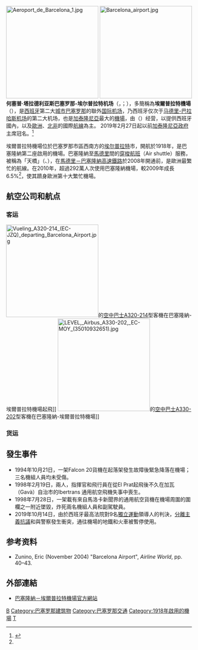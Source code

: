 {{NoteTA
|G1=地名
|1=zh-cn:希思罗; zh-hk:希斯路; zh-tw:希斯洛;
}}
{{Infobox Airport
| airport_name = 何塞普·塔拉德利亚斯巴塞隆納-埃爾普拉特機場<ref name=BOE-JT/>
| image       = Aena Barcelona logo.svg
| image-width = 300
| nativename  = <small>{{lang|ca|Aeroport Josep Tarradellas Barcelona-El Prat}}<br/>{{lang|es|Aeropuerto Josep Tarradellas Barcelona-El Prat}}</small>
| image2      = Barcelona El Prat International Airport - panoramio.jpg
| image2-width= 275
| IATA        = BCN
| ICAO        = LEBL
| type = 民用
| owner        = {{link-es|ENAIRE|ENAIRE}}
| operator     = {{link-es|Aena|Aena}}
| location    = [[略夫雷加特河畔埃尔普拉特|埃尔普拉特]]
| hub          ={{plainlist|
* [[伏林航空|伏林航空]]
* [[水平航空|水平航空]]
 }}
|focus_city    = {{plainlist|
* [[欧罗巴航空|欧罗巴航空]]
* [[诺斯特姆航空|诺斯特姆航空]]
* [[易捷航空|易捷航空]]
* [[西班牙国家航空|西班牙国家航空]]
* [[挪威国际航空|挪威国际航空]]
* [[瑞安航空|瑞安航空]]
 }}
| city-served  = {{ESP}}[[巴塞罗那|巴塞罗那]]
| metric-rwy  = Yes
| elevation-f = 14
| coordinates = {{coord|41|17|49|N|002|04|42|E|type:airport_region:ES-B|display=inline,title}}
| website     = [http://www.aena.es/en/barcelona-airport/index.html www.aena.es]
| pushpin_map = Spain
| pushpin_map_caption = 机场在西班牙的位置
| pushpin_label = BCN
| runway1_heading  = 07L/25R
| runway1_feet     = 10,997
| runway1_meter    = 3,352
| runway1_surface  = [[沥青|沥青]]
| runway2_heading  = 07R/25L
| runway2_feet     = 8,727
| runway2_meter    = 2,660
| runway2_surface  = [[沥青|沥青]]
| runway3_heading  = 02/20
| runway3_feet     = 8,293
| runway3_meter    = 2,528
| runway3_surface  = [[沥青|沥青]]
|stat1-header = 旅客吞吐量（人）
|stat1-data = 44,154,693({{increase}}11.2%)
|stat2-header = 起降架次（次）
|stat2-data = 307,864({{increase}}6.6%)
|stat3-header = 货邮吞吐量（吨）
|stat3-data = 132,754.964({{increase}}13.3%)
| stat-year    = 2016
| footnotes    = 資料來源：Passenger Traffic, AENA<ref name=aenapax>{{Cite web |url=http://www.aena.es/csee/Satellite?pagename=Estadisticas%2FHome |title=AENA passenger statistics and aircraft movements |accessdate=2020-09-29 |archive-date=2016-05-10 |archive-url=https://web.archive.org/web/20160510025549/http://www.aena.es/csee/Satellite?pagename=Estadisticas%2FHome |dead-url=no }}</ref>
}}
[[File:Aeroport_de_Barcelona_1.jpg|250px]]
[[File:Barcelona_airport.jpg|250px]]
'''何塞普·塔拉德利亚斯巴塞罗那-埃尔普拉特机场'''（{{lang-ca|'''Aeroport Josep Tarradellas Barcelona-El Prat'''}}，{{lang-es|'''Aeropuerto Josep Tarradellas Barcelona-El Prat'''}}；{{airport codes|BCN|LEBL}}），多簡稱為'''埃爾普拉特機場'''（{{lang-ca|'''Aeroport del Prat'''}}），是[[西班牙|西班牙]]第二大[[城市|城市]][[巴塞罗那|巴塞罗那]]的聯外[[国际机场|国际机场]]，乃西班牙仅次于[[马德里-巴拉哈斯机场|马德里-巴拉哈斯机场]]的第二大机场，也是[[加泰隆尼亞|加泰隆尼亞]]最大的[[機場|機場]]，由{{link-es|西班牙機場及飛航服務|Aeropuertos Españoles y Navegación Aérea}}（{{lang|es|AENA}}）经营，以提供西班牙國內，以及[[歐洲|歐洲]]、[[北非|北非]]的國際[[航線|航線]]為主。 2019年2月27日起以前[[加泰隆尼亞政府|加泰隆尼亞政府]]主席{{tsl|en|Josep Tarradellas|何塞普·塔拉德利亚斯}}冠名。<ref name=BOE-JT>{{Cite web|url=https://www.boe.es/diario_boe/txt.php?id=BOE-A-2019-2943|title=BOE.es - Documento BOE-A-2019-2943|website=www.boe.es|access-date=2019年4月30日|language=es|quote=Modificar la denominación oficial del aeropuerto de Barcelona-El Prat, que en adelante pasa a denominarse «Aeropuerto Josep Tarradellas Barcelona-El Prat».|archive-date=2019年3月2日|archive-url=https://web.archive.org/web/20190302154718/https://www.boe.es/diario_boe/txt.php?id=BOE-A-2019-2943|dead-url=no}}</ref>

埃爾普拉特機場位於巴塞罗那市區西南方的[[略夫雷加特河畔埃尔普拉特|埃尔普拉特]]市，開航於1918年，是巴塞隆納第二座啟用的機場。巴塞隆納至[[馬德里|馬德里]]間的[[穿梭航班|穿梭航班]]（Air shuttle）服務，被稱為「天橋」（{{lang-es|Puente Aéreo}}、{{lang-ca|Pont Aeri}}），在[[馬德里－巴塞隆納高速鐵路|馬德里－巴塞隆納高速鐵路]]於2008年開通前，是歐洲最繁忙的航線。在2010年，超過292萬人次使用巴塞隆納機場，較2009年成長6.5%<ref name=aenapax/>，使其躋身歐洲第十大繁忙機場。

== 航空公司和航点 ==
===客运===
[[File:Vueling_A320-214_(EC-JZQ)_departing_Barcelona_Airport.jpg|250px]]的[[空中巴士A320|空中巴士A320-214]]型客機在巴塞隆納-埃爾普拉特機場起飛]]
[[File:LEVEL,_Airbus_A330-202,_EC-MOY_(35010932651).jpg|250px]]的[[空中巴士A330|空中巴士A330-202]]型客機在巴塞隆納-埃爾普拉特機場]]
{{Airport-dest-list
|3rdcoltitle = -{zh-cn:航站楼; zh-hk:客運大樓; zh-tw:航廈; zh-sg:搭客大厦;}-
|{{flagicon|ESP}} [[伏林航空|伏林航空]]|[[拉科鲁尼亚机场|拉科鲁尼亚]]、[[阿尔及尔胡阿里·布迈丁机场|阿尔及尔]]、[[阿利坎特-埃尔切机场|阿利坎特]]、[[阿尔梅里亚机场|阿尔梅里亚]]、[[阿姆斯特丹斯希普霍尔机场|阿姆斯特丹]]、[[阿斯图里亚斯|阿斯图里亚斯]]、[[雅典埃莱夫塞里奥斯·韦尼泽洛斯国际机场|雅典]]、[[班珠尔国际机场|班珠尔]]、[[巴塞尔-米卢斯-弗赖堡欧洲机场|巴塞尔/米卢斯]]、[[贝尔格莱德尼古拉·特斯拉机场|贝尔格莱德]]、[[卑尔根机场|卑尔根]]、[[柏林-泰格尔奥托·利林塔尔机场|柏林-泰格尔]]、[[毕尔巴鄂机场|毕尔巴鄂]]、[[伯明翰机场|伯明翰]]、[[波隆纳机场|博洛尼亚]]、{{tsl|en|Bordeaux–Mérignac Airport||波尔多}}、{{tsl|en|Brindisi Airport||布林迪西}}、[[布鲁塞尔机场|布鲁塞尔]]、[[卡塔尼亚-丰塔纳罗沙机场|卡塔尼亚]]、[[哥本哈根凯斯楚普机场|哥本哈根]]、[[达喀尔-约夫-利奥波德·塞达尔·桑戈尔国际机场|达喀尔]]、[[都柏林机场|都柏林]]、[[杜塞尔多夫机场|杜塞尔多夫]]、[[爱丁堡机场|爱丁堡]]、{{tsl|en|Eindhoven Airport||埃因霍温}}、{{tsl|en|Fes–Saïss Airport||非斯}}、[[佛罗伦萨-佩雷托拉机场|佛罗伦萨]]、[[富埃特文图拉机场|富埃特文图拉岛]]、[[日内瓦国际机场|日内瓦]]、[[大加那利机场|大加那利岛]]、[[格拉纳达机场|格拉纳达]]、[[汉堡机场|汉堡]]、[[汉诺威-朗根哈根机场|汉诺威]]、[[伊维萨机场|伊维萨岛]]、[[赫雷斯机场|赫雷斯]]、[[拉帕尔马机场|拉帕尔马岛]]、[[兰萨罗特机场|兰萨罗特岛]]、{{tsl|en|Lille Airport||里尔}}、[[温贝托·德尔加多机场|里斯本]]、[[格域机场|伦敦-格域]]、[[伦敦卢顿机场|伦敦-卢顿]]、[[里昂圣埃克絮佩里机场|里昂]]、[[阿道弗·苏亚雷斯马德里-巴拉哈斯机场|马德里]]、[[马拉加机场|马拉加]]、[[曼彻斯特机场|曼彻斯特]]、[[马拉喀什－迈纳拉国际机场|马拉喀什]]、[[马赛普罗旺斯机场|马赛]]、[[梅诺卡机场|梅诺卡岛]]、[[米兰-马尔彭萨机场|米兰-马尔彭萨]]、[[多莫杰多沃国际机场|莫斯科-多莫捷多沃]]、[[慕尼黑机场|慕尼黑]]、{{tsl|en|Nador International Airport||纳祖尔}}、{{tsl|en|Nantes Atlantique Airport||南特}}、[[那不勒斯国际机场|那不勒斯]]、[[尼斯蓝色海岸机场|尼斯]]、{{tsl|en|Oran Es Sénia Airport||瓦赫兰}}、[[奥斯陆加勒穆恩机场|奥斯陆]]、{{tsl|en|Falcone–Borsellino Airport||巴勒莫}}、[[马略卡岛帕尔马机场|马略卡岛帕尔马]]、[[巴黎夏尔·戴高乐机场|巴黎-戴高乐]]、[[巴黎-奥利机场|巴黎-奥利]]、[[比萨-圣朱斯托机场|比萨]]、[[费尔南多·萨·卡内罗机场|波尔图]]、[[布拉格瓦茨拉夫·哈维尔国际机场|布拉格]]、{{tsl|en|Rennes–Saint-Jacques Airport||雷恩}}、[[凯夫拉维克国际机场|雷克雅未克-凯夫拉维克]]、[[罗马-菲乌米奇诺机场|罗马-菲乌米奇诺]]、[[鹿特丹海牙机场|鹿特丹-海牙]]、[[圣塞瓦斯蒂安机场|圣塞瓦斯蒂安]]、[[桑坦德机场|桑坦德]]、[[圣地亚哥-德孔波斯特拉机场|圣地亚哥-德孔波斯特拉]]、[[塞維利亞機場|塞维利亚]]、[[斯德哥尔摩-阿兰达机场|斯德哥尔摩-阿兰达]]、[[斯图加特机场|斯图加特]]、{{tsl|en|Tangier Ibn Battouta Airport||丹吉尔}}、[[本-古里安国际机场|特拉维夫]]、[[特内里费北部机场|特内里费-北部]]、[[特内里费南部机场|特内里费-南部]]、[[图卢兹-布拉尼亚克机场|图卢兹]]、[[都灵机场|都灵]]、[[瓦倫西亞機場|瓦倫西亞]]、[[巴利亚多利德机场|巴利亚多利德]]、[[威尼斯-泰塞拉机场|威尼斯]]、[[维也纳国际机场|维也纳]]、[[维戈机场|维戈]]、[[华沙肖邦机场|华沙-肖邦]]、[[苏黎世机场|苏黎世]]<br />'''季节性'''：{{tsl|en|Aalborg Airport||奥尔堡}}、{{tsl|en|Bari Karol Wojtyła Airport||巴里}}、{{tsl|en|Bastia – Poretta Airport||巴斯蒂亚}}、[[贝鲁特-拉菲克·哈里里国际机场|贝鲁特]]、[[布雷斯特-布列塔尼机场|布雷斯特]]、[[布加勒斯特奥托佩尼-亨利·科安德国际机场|布加勒斯特]]、[[布达佩斯李斯特·费伦茨国际机场|布达佩斯]]、{{tsl|en|Cagliari Elmas Airport||卡利亚里}}、[[卡迪夫机场|卡迪夫]]、[[穆罕默德五世国际机场|卡萨布兰卡]]、{{tsl|en|Cluj International Airport||克卢日-纳波卡}}、[[克基拉岛扬尼斯·卡波迪斯特里亚斯国际机场|克基拉岛]]、[[杜布罗夫尼克机场|杜布罗夫尼克]]、{{tsl|en|Faro Airport||法鲁}}、[[克里斯蒂亚诺·罗纳尔多机场|丰沙尔]]、[[热那亚-克里斯托弗·哥伦布机场|热那亚]]、[[哥德堡-兰德维特机场|哥德堡]]、[[赫尔辛基-万塔机场|赫尔辛基]]、[[伊拉克利翁尼科斯·卡赞察基斯国际机场|伊拉克利翁]]、[[哈拉波罗夫国际机场|加里宁格勒]]、[[基辅国际机场|基辅]]、{{tsl|en|John Paul II International Airport Kraków–Balice||克拉科夫}}、[[拉纳卡国际机场|拉纳卡]]、[[卢森堡-芬德尔国际机场|卢森堡]]、[[马耳他国际机场|马耳他]]、[[明斯克国际机场|明斯克]]、{{tsl|en|Mykonos Island National Airport||米科诺斯岛}}、[[纽伦堡机场|纽伦堡]]、{{tsl|en|Olbia Costa Smeralda Airport||奥尔比亚}}、[[普爾科沃機場|圣彼得堡]]、[[圣托里尼机场|圣托里尼]]、[[斯普利特|斯普利特]]、[[塔林伦纳特·梅里机场|塔林]]、[[塞萨洛尼基马其顿国际机场|塞萨洛尼基]]、[[突尼斯-迦太基国际机场|突尼斯]]、{{tsl|en|Verona Villafranca Airport||维罗纳}}、{{tsl|en|Zadar Airport||扎达尔}}、[[萨格勒布机场|萨格勒布]]| 1
|{{flagicon|ESP}} [[西班牙国家航空|西班牙国家航空]]|[[阿道弗·苏亚雷斯马德里-巴拉哈斯机场|马德里]]| 1
|{{flagicon|ESP}} [[诺斯特姆航空|西班牙地区航空]]<br />由[[诺斯特姆航空|诺斯特姆航空]]营运|[[巴达霍斯机场|巴达霍斯]]、[[莱昂机场|莱昂]]、[[瓦倫西亞機場|瓦倫西亞]]<br />'''季节性'''：[[梅利利亚机场|梅利利亚]]| 1
|{{flagicon|ESP}} [[水平航空|水平航空]]<br />由[[西班牙国家航空|西班牙国家航空]]营运|[[埃塞萨皮斯塔里尼部长国际机场|布宜诺斯艾利斯-埃塞萨]]、[[洛杉矶国际机场|洛杉矶]]、[[奥克兰国际机场_(美国)|奥克兰]]、[[蓬塔卡纳|蓬塔卡纳]] | 1
|{{flagicon|ESP}} [[欧罗巴航空|欧罗巴航空]]|[[阿道弗·苏亚雷斯马德里-巴拉哈斯机场|马德里]]、[[梅诺卡机场|梅诺卡岛]]、[[马略卡岛帕尔马机场|马略卡岛帕尔马]]、[[特内里费北部机场|特内里费-北部]]<br />'''季节性'''：[[雅典埃莱夫塞里奥斯·韦尼泽洛斯国际机场|雅典]]、[[富埃特文图拉机场|富埃特文图拉岛]]、[[伊维萨机场|伊维萨岛]]、[[兰萨罗特机场|兰萨罗特岛]]、[[罗得岛迪亚戈拉斯国际机场|罗得岛]]、[[本-古里安国际机场|特拉维夫]]、[[威尼斯-泰塞拉机场|威尼斯]]| 1

|{{flagicon|ESP}} [[维罗提航空|维罗提航空]]|'''季节性包机'''：[[泽西|泽西]]| 
|{{flagicon|PRT}} {{tsl|en|Azores Airlines||亚速尔国际航空}}|[[爱德华·劳伦斯·洛根将军国际机场|波士顿]]、{{tsl|en|João Paulo II Airport||蓬塔德尔加达}}| 2B
|{{flagicon|PRT}} [[TAP葡萄牙航空|TAP葡萄牙航空]]|[[温贝托·德尔加多机场|里斯本]]| 1
|{{flagicon|PRT}} [[TAP葡萄牙航空|TAP葡萄牙航空]]<br />由{{tsl|en|TAP Express||TAP葡萄牙快捷航空}}|[[温贝托·德尔加多机场|里斯本]]| 1
|{{flagicon|FRA}} [[法国航空|法国航空]]|[[巴黎夏尔·戴高乐机场|巴黎-戴高乐]]| 1
|{{flagicon|FRA}} {{tsl|en|Chalair Aviation||查拉航空}}|'''季节性'''：[[利摩日|利摩日]]| 2B
|{{flagicon|FRA}} [[法国泛航航空|法国泛航航空]]|[[巴黎-奥利机场|巴黎-奥利]]| 2B
|{{nowrap|{{flagicon|GBR}}[[英航城市飛行者航空|英航城市飛行者航空]]}}|'''季节性包机'''：[[格拉斯哥机场|格拉斯哥]]、[[爱丁堡机场|爱丁堡]]| 1
|{{flagicon|GBR}} [[英国航空|英国航空]]|[[格域机场|伦敦-格域]]、[[伦敦希思罗机场|伦敦-希思罗]]| 1
|{{flagicon|GBR}} [[易捷航空|易捷航空]]|[[巴塞尔-米卢斯-弗赖堡欧洲机场|巴塞尔/米卢斯]]、[[柏林-舍讷费尔德机场|柏林-舍讷费尔德]]、{{tsl|en|Bordeaux–Mérignac Airport||波尔多}}、[[布里斯托尔机场|布里斯托尔]]、[[日内瓦国际机场|日内瓦]]、[[利物浦约翰·列侬机场|利物浦]]、[[格域机场|伦敦-格域]]、[[伦敦卢顿机场|伦敦-卢顿]]、[[伦敦绍森德机场|伦敦-绍森德]]、[[里昂圣埃克絮佩里机场|里昂]]、[[米兰-马尔彭萨机场|米兰-马尔彭萨]]、[[那不勒斯国际机场|那不勒斯]]、[[纽卡斯尔机场|纽卡斯尔]]、[[尼斯蓝色海岸机场|尼斯]]、[[巴黎夏尔·戴高乐机场|巴黎-戴高乐]]<br />'''季节性'''：[[贝尔法斯特国际机场|贝尔法斯特-国际]]| 2C
|{{flagicon|GBR}} [[捷特二航空|捷特二航空]]|[[格拉斯哥机场|格拉斯哥]]、{{tsl|en|Leeds Bradford Airport||利兹/布拉德福德}}、[[曼彻斯特机场|曼彻斯特]]| 2B
|{{flagicon|IRL}} [[爱尔兰航空|爱尔兰航空]]|[[都柏林机场|都柏林]]<br />'''季节性'''：[[科克機場|科克]]| 2B
|{{flagicon|IRL}} [[城捷航空|城捷航空]]|'''季节性包机'''：[[贝尔法斯特国际机场|贝尔法斯特-国际]]|
|{{flagicon|IRL}} [[瑞安航空|瑞安航空]]|{{tsl|en|Beauvais–Tillé Airport||博韦}}、{{tsl|en|Orio al Serio International Airport||贝尔加莫}}、[[柏林-舍讷费尔德机场|柏林-舍讷费尔德]]、[[伯明翰机场|伯明翰]]、[[波隆纳机场|博洛尼亚]]、[[布鲁塞尔机场|布鲁塞尔]]、[[布达佩斯李斯特·费伦茨国际机场|布达佩斯]]、[[布鲁塞尔南部-沙勒罗瓦机场|沙勒罗瓦]]、[[科隆/波恩机场|科隆/波恩]]、[[都柏林机场|都柏林]]、[[東密德蘭機場|东米德兰兹]]、[[爱丁堡机场|爱丁堡]]、{{tsl|en|Fes–Saïss Airport||非斯}}、[[法兰克福机场|法兰克福]]、[[富埃特文图拉机场|富埃特文图拉岛]]、[[大加那利机场|大加那利岛]]、[[汉堡机场|汉堡]]、[[伊维萨机场|伊维萨岛]]、[[赫雷斯机场|赫雷斯]]、{{tsl|en|John Paul II International Airport Kraków–Balice||克拉科夫}}、[[兰萨罗特机场|兰萨罗特岛]]、[[利物浦约翰·列侬机场|利物浦]]、[[伦敦斯坦斯特德机场|伦敦-斯坦斯特德]]、[[卢森堡-芬德尔国际机场|卢森堡]]、[[马拉加机场|马拉加]]、[[曼彻斯特机场|曼彻斯特]]、[[马拉喀什－迈纳拉国际机场|马拉喀什]]、[[梅诺卡机场|梅诺卡岛]]、{{tsl|en|Nador International Airport||纳祖尔}}、[[那不勒斯国际机场|那不勒斯]]、[[马略卡岛帕尔马机场|马略卡岛帕尔马]]、[[费尔南多·萨·卡内罗机场|波尔图]]、[[布拉格瓦茨拉夫·哈维尔国际机场|布拉格]]、[[格拉斯哥普雷斯特威克机场|普雷斯特维克]]、[[罗马-菲乌米奇诺机场|罗马-菲乌米奇诺]]、[[桑德尔福德机场_(托尔普)|桑讷菲尤尔]]、{{tsl|en|Santander Airport||桑坦德}}、{{tsl|en|Santiago de Compostela Airport||圣地亚哥德孔波斯特拉}}、[[塞維利亞機場|塞维利亚]]、[[索菲亚机场|索菲亚]]、[[斯德哥尔摩-斯卡夫司塔机场|斯德哥尔摩-斯卡夫司塔]]、[[特内里费北部机场|特内里费-北部]]、[[特内里费南部机场|特内里费-南部]]、{{tsl|en|Treviso Airport||特雷维索}}、[[都灵机场|都灵]]、[[巴利亚多利德机场|巴利亚多利德]]、[[威尼斯-泰塞拉机场|威尼斯]]、[[维戈机场|维戈]]、[[维尔纽斯国际机场|维尔纽斯]]、{{tsl|en|Warsaw Modlin Airport||华沙-莫德林}}| 2B
|{{flagicon|ITA}} [[意大利航空|意大利航空]]|[[連尼治機場|米兰-連尼治]]、[[罗马-菲乌米奇诺机场|罗马-菲乌米奇诺]]<br />'''季节性'''：{{tsl|en|Alghero-Fertilia Airport||阿尔盖罗}}| 1
|{{flagicon|ITA}} [[意大利航空|意大利航空]]<br />由{{tsl|en|Alitalia CityLiner||意大利城市航空}}营运|[[連尼治機場|米兰-連尼治]]| 1
|{{flagicon|ITA}}Peoplefly|'''季节性'''：{{tsl|en|Alghero-Fertilia Airport||阿尔盖罗}}、{{tsl|en|Vincenzo Florio Airport Trapani–Birgi||特拉帕尼}}| 1
|{{flagicon|GRC}} [[愛琴海航空|愛琴海航空]]|[[雅典埃莱夫塞里奥斯·韦尼泽洛斯国际机场|雅典]]| 1
|{{flagicon|LUX}} [[卢森堡航空|卢森堡航空]]|[[卢森堡-芬德尔国际机场|卢森堡]]| 2B
|{{flagicon|BEL}} [[布鲁塞尔航空|布鲁塞尔航空]]|[[布鲁塞尔机场|布鲁塞尔]]| 1
|{{flagicon|BEL}} [[捷特飞航空|捷特飞航空]]|[[安特卫普国际机场|安特卫普]]、{{tsl|en|Ostend–Bruges International Airport||奥斯坦德-布鲁日}}| 2B
|{{flagicon|NLD}} [[荷兰皇家航空|荷兰皇家航空]]|[[阿姆斯特丹斯希普霍尔机场|阿姆斯特丹]]| 1
|{{flagicon|NLD}} [[泛航航空|泛航航空]]|[[阿姆斯特丹斯希普霍尔机场|阿姆斯特丹]]、{{tsl|en|Eindhoven Airport||埃因霍温}}、[[鹿特丹海牙机场|鹿特丹-海牙]]| 2B
|{{flagicon|DEU}} [[欧洲之翼航空|欧洲之翼航空]]|[[杜塞尔多夫机场|杜塞尔多夫]]、[[维也纳国际机场|维也纳]]| 2B
|{{flagicon|DEU}} [[欧洲之翼航空|欧洲之翼航空]]<br />由[[德国之翼航空|德国之翼航空]]营运|[[柏林-泰格尔奥托·利林塔尔机场|柏林-泰格尔]]、[[科隆/波恩机场|科隆/波恩]]、[[杜塞尔多夫机场|杜塞尔多夫]]、[[汉堡机场|汉堡]]、[[汉诺威-朗根哈根机场|汉诺威]]、[[斯图加特机场|斯图加特]]| 2B
|{{flagicon|DEU}} [[汉莎航空|汉莎航空]]|[[法兰克福机场|法兰克福]]、[[慕尼黑机场|慕尼黑]]| 1
|{{flagicon|DEU}} [[汉莎区域航空|汉莎区域航空]]<br />由[[汉莎城际航空|汉莎城际航空]]营运|'''季节性'''：[[慕尼黑机场|慕尼黑]]| 1
|{{flagicon|DNK}}{{flagicon|NOR}}{{flagicon|SWE}} [[北欧航空|北欧航空]]|[[哥本哈根凯斯楚普机场|哥本哈根]]、[[奥斯陆加勒穆恩机场|奥斯陆]]<br />'''季节性'''：[[卑尔根机场|卑尔根]]、{{tsl|en|Stavanger Airport, Sola||斯塔万格}}、[[斯德哥尔摩-阿兰达机场|斯德哥尔摩-阿兰达]]、{{tsl|en|Trondheim Airport, Værnes||特隆赫姆}}| 1
|{{flagicon|NOR}} [[挪威航空|挪威航空]]<br />由[[挪威国际航空|挪威国际航空]]营运|[[毕尔巴鄂机场|毕尔巴鄂]]、[[比隆机场|比隆]]、[[哥本哈根凯斯楚普机场|哥本哈根]]、[[杜塞尔多夫机场|杜塞尔多夫]]、[[哥德堡-兰德维特机场|哥德堡]]、[[大加那利机场|大加那利岛]]、[[赫尔辛基-万塔机场|赫尔辛基]]、[[格域机场|伦敦-格域]]、[[奥斯陆加勒穆恩机场|奥斯陆]]、[[马略卡岛帕尔马机场|马略卡岛帕尔马]]、[[凯夫拉维克国际机场|雷克雅未克-凯夫拉维克]]、[[斯德哥尔摩-阿兰达机场|斯德哥尔摩-阿兰达]]、[[本-古里安国际机场|特拉维夫]]、[[特内里费北部机场|特内里费-北部]]<br />'''季节性'''：[[卑尔根机场|卑尔根]]、[[柏林-舍讷费尔德机场|柏林-舍讷费尔德]]、[[伯明翰机场|伯明翰]]、[[杜布罗夫尼克机场|杜布罗夫尼克]]、[[爱丁堡机场|爱丁堡]]、[[汉堡机场|汉堡]]、[[曼彻斯特机场|曼彻斯特]]、{{tsl|en|Stavanger Airport, Sola||斯塔万格}}、{{tsl|en|Trondheim Airport, Værnes||特隆赫姆}}、[[华沙肖邦机场|华沙-肖邦]]| 2B
|{{flagicon|NOR}} [[挪威航空|挪威航空]]<br />由[[挪威长途航空|挪威长途航空]]营运|[[劳德代尔堡-好莱坞国际机场|劳德代尔堡]]、[[洛杉矶国际机场|洛杉矶]]、[[纽瓦克自由国际机场|纽瓦克]]、[[奥克兰国际机场_(美国)|奥克兰]]| 2B
|{{flagicon|FRO}} [[大西洋航空_(法罗群岛)|大西洋航空]]|'''季节性'''：{{tsl|en|Vágar Airport||沃格岛}}| 2B
|{{flagicon|ISL}} [[冰岛航空|冰岛航空]]|'''季节性'''：[[凯夫拉维克国际机场|雷克雅未克-凯夫拉维克]]| 2B
|{{flagicon|ISL}} [[沃奥航空|沃奥航空]]|'''季节性'''：[[凯夫拉维克国际机场|雷克雅未克-凯夫拉维克]]| 2B
|{{flagicon|FIN}} [[芬兰航空|芬兰航空]]|[[赫尔辛基-万塔机场|赫尔辛基]]| 1
|{{flagicon|CHE}} [[瑞士易捷航空|瑞士易捷航空]]|[[巴塞尔-米卢斯-弗赖堡欧洲机场|巴塞尔/米卢斯]]、[[日内瓦国际机场|日内瓦]]| 2C
|{{flagicon|CHE}} {{tsl|en|SkyWork Airlines|天空工作航空}}|'''季节性'''：[[伯尔尼-贝尔普机场|伯尔尼]]| 2B
|{{flagicon|CHE}} [[瑞士国际航空|瑞士国际航空]]|[[日内瓦国际机场|日内瓦]]、[[苏黎世机场|苏黎世]]| 1
|{{flagicon|CHE}} [[瑞士国际航空|瑞士国际航空]]<br />由{{tsl|en|Swiss Global Air Lines||瑞士環球航空}}营运|[[日内瓦国际机场|日内瓦]]| 1
|{{flagicon|LVA}} [[波罗的海航空|波罗的海航空]]|[[里加国际机场|里加]]| 1
|{{flagicon|LVA}} {{tsl|en|Primera Air||第一航空}}|'''季节性'''：[[比隆机场|比隆]]、[[哥本哈根凯斯楚普机场|哥本哈根]]、[[凯夫拉维克国际机场|雷克雅未克-凯夫拉维克]]、[[斯德哥尔摩-阿兰达机场|斯德哥尔摩-阿兰达]]| 2B
|{{flagicon|LTU}} [[小星球航空|小行星航空]]|'''季节性包机'''：[[维尔纽斯国际机场|维尔纽斯]]| 2B
|{{flagicon|POL}} [[LOT波兰航空|LOT波兰航空]]|[[华沙肖邦机场|华沙-肖邦]]| 1
|{{flagicon|POL}} [[波兰小行星航空|波兰小行星航空]]|'''季节性'''：{{tsl|en|Lublin Airport||卢布林}}、[[华沙肖邦机场|华沙-肖邦]]| 2B
|{{flagicon|CZE}} [[捷克航空|捷克航空]]|[[布拉格瓦茨拉夫·哈维尔国际机场|布拉格]]| 1
|{{flagicon|CZE}} {{tsl|en|Travel Service (airline)|捷克旅游服务航空}}<br />由[[智能翼航空|智能翼航空]]营运|'''季节性'''：[[布拉格瓦茨拉夫·哈维尔国际机场|布拉格]]| 2B
|{{flagicon|HUN}} [[维兹航空|维兹航空]]|[[布加勒斯特奥托佩尼-亨利·科安德国际机场|布加勒斯特]]、[[布达佩斯李斯特·费伦茨国际机场|布达佩斯]]、[[基希讷乌国际机场|基希讷乌]]、{{tsl|en|Cluj International Airport||克卢日-纳波卡}}、{{tsl|en|Craiova International Airport||克拉约瓦}}、{{tsl|en|Gdańsk Lech Wałęsa Airport||格但斯克}}、{{tsl|en|Katowice International Airport||卡托维兹}}、{{tsl|en|Poznań–Ławica Airport||波兹南}}、[[里加国际机场|里加]]、[[斯科普里亚历山大大帝机场|斯科普里]]、[[索菲亚机场|索菲亚]]、{{tsl|en|Timișoara Traian Vuia International Airport||蒂米什瓦拉}}、[[维尔纽斯国际机场|维尔纽斯]]、[[华沙肖邦机场|华沙-肖邦]]| 2B

|{{flagicon|CRO}} [[克罗地亚航空|克罗地亚航空]]|'''季节性'''：[[萨格勒布机场|萨格勒布]]| 1
|{{flagicon|CRO}} [[克罗地亚航空|克罗地亚航空]]<br />由{{tsl|en|Trade Air||交易航空}}|[[萨格勒布机场|萨格勒布]]| 1

|{{flagicon|SRB}} [[塞尔维亚航空|Aviolet]]<br />由[[塞尔维亚航空|塞尔维亚航空]]营运|'''季节性包机'''：[[贝尔格莱德尼古拉·特斯拉机场|贝尔格莱德]]| 1
|{{flagicon|ROU}} [[蓝色航空_(罗马尼亚)|蓝色航空]]|[[布加勒斯特奥托佩尼-亨利·科安德国际机场|布加勒斯特]]、{{tsl|en|Iași International Airport||雅西}}| 2B
|{{flagicon|ROU}} [[罗马尼亚航空|罗马尼亚航空]]|[[布加勒斯特奥托佩尼-亨利·科安德国际机场|布加勒斯特]]| 1
|{{flagicon|BGR}} [[保加利亚航空|保加利亚航空]]|[[索菲亚机场|索菲亚]]| 2B
|{{flagicon|MDA}} [[摩尔多瓦航空|摩尔多瓦航空]]|[[基希讷乌国际机场|基希讷乌]]| 2B
|{{flagicon|UKR}} [[乌克兰国际航空|乌克兰国际航空]]|[[鲍里斯波尔国际机场|基辅-鲍里斯波尔]]| 1
|{{flagicon|UKR}}{{tsl|en|Windrose Airlines||風圖航空}}|'''季节性'''：[[鲍里斯波尔国际机场|基辅-鲍里斯波尔]]| 2B
|{{flagicon|BLR}} [[白俄罗斯航空|白俄罗斯航空]]|[[明斯克国际机场|明斯克]]| 2B
|{{flagicon|RUS}} [[俄羅斯航空|俄羅斯航空]]|[[谢列梅捷沃国际机场|莫斯科-谢列梅捷沃]]| 1
|{{flagicon|RUS}} [[俄羅斯航空|俄羅斯航空]]<br />{{nowrap|由[[俄罗斯国家航空|俄罗斯国家航空]]营运}}|[[普爾科沃機場|圣彼得堡]]<br />'''季节性'''：[[伏努科沃國際機場|莫斯科-伏努科沃]]| 1
|{{flagicon|RUS}} {{tsl|en|Pegas Fly||伊卡爾航空}}|'''季节性'''：[[谢列梅捷沃国际机场|莫斯科-谢列梅捷沃]]| 2B
|{{flagicon|RUS}} [[北风航空|北风航空]]|'''季节性'''：{{tsl|en|Talagi Airport||阿尔汉格尔斯克}}、{{tsl|en|Belgorod International Airport||别尔哥罗德}}、[[Chelyabinsk_Airport|车里雅宾斯克]]、[[喀山国际机场|喀山]]、[[哈巴罗夫斯克新机场|哈巴罗夫斯克]]、{{tsl|en|Krasnodar International Airport||克拉斯诺达尔}}、[[矿水城机场|矿水城]]、[[莫纳斯提尔哈比卜·布尔吉巴国际机场|莫纳斯提尔]]、[[谢列梅捷沃国际机场|莫斯科-谢列梅捷沃]]、[[伏努科沃國際機場|莫斯科-伏努科沃]]、{{tsl|en|Murmansk Airport||摩尔曼斯克}}、{{tsl|en|Begishevo Airport||下卡姆斯克}}、{{tsl|en|Strigino International Airport||下诺夫哥罗德}}、[[托尔马切沃机场|新西伯利亚]]、[[奥伦堡特森特拉尼机场|奥伦堡]]、{{tsl|en|Perm International Airport||彼尔姆}}、{{tsl|en|Kurumoch International Airport||萨马拉}}、{{tsl|en|Syktyvkar Airport||瑟克特夫卡尔}}、{{tsl|en|Roshchino International Airport||秋明}}、{{tsl|en|Ufa International Airport|乌发}}、{{tsl|en|Volgograd International Airport||伏尔加格勒}}、{{tsl|en|Voronezh International Airport||沃罗涅日}}、[[科利佐沃国际机场|叶卡捷琳堡]]| 2B
|{{flagicon|RUS}} [[俄罗斯皇家航空|俄罗斯皇家航空]]|'''季节性'''：[[普爾科沃機場|圣彼得堡]]、[[科利佐沃国际机场|叶卡捷琳堡]]| 2B
|{{flagicon|RUS}} [[西伯利亚航空|西伯利亚航空]]|[[多莫杰多沃国际机场|莫斯科-多莫捷多沃]]| 1
|{{flagicon|RUS}} [[乌拉尔航空|乌拉尔航空]]|[[多莫杰多沃国际机场|莫斯科-多莫捷多沃]]<br />'''季节性'''：[[普爾科沃機場|圣彼得堡]]、[[科利佐沃国际机场|叶卡捷琳堡]]| 2B
|{{flagicon|AZE}} [[阿塞拜疆航空|阿塞拜疆航空]]|'''季节性'''：[[盖达尔·阿利耶夫国际机场|巴库]]| 1
|{{flagicon|ISR}} {{tsl|en|Arkia||阿基亚以色列航空}}|'''季节性'''：[[本-古里安国际机场|特拉维夫]]| 1
|{{flagicon|ISR}} [[以色列航空|以色列航空]]|[[本-古里安国际机场|特拉维夫]]| 1
|{{flagicon|ISR}} [[以斯雷航空|以斯雷航空]]|'''季节性'''：[[本-古里安国际机场|特拉维夫]]| 1
|{{flagicon|ISR}} {{tsl|en|Sun d'Or}}<br />由[[以色列航空|以色列航空]]营运|[[本-古里安国际机场|特拉维夫]]| 2B
|{{flagicon|DZA}} [[阿尔及利亚航空|阿尔及利亚航空]]|[[阿尔及尔胡阿里·布迈丁机场|阿尔及尔]]、{{tsl|en|Oran Es Sénia Airport||瓦赫兰}}| 1
|{{nowrap|{{flagicon|MAR}}[[摩洛哥阿拉伯航空|摩洛哥阿拉伯航空]]}}|{{tsl|en|Fes–Saïss Airport||非斯}}、[[穆罕默德五世国际机场|卡萨布兰卡]]、{{tsl|en|Nador International Airport||纳祖尔}}、{{tsl|en|Tangier Ibn Battouta Airport||丹吉尔}}| 2B
|{{flagicon|TUN}} [[突尼斯航空|突尼斯航空]]|[[突尼斯-迦太基国际机场|突尼斯]]| 1
|{{flagicon|MAR}} [[摩洛哥皇家航空|摩洛哥皇家航空]]|[[穆罕默德五世国际机场|卡萨布兰卡]]<br />'''季节性'''：{{tsl|en|Tangier Ibn Battouta Airport||丹吉尔}}| 1
|{{flagicon|EGY}} [[埃及航空|埃及航空]]|[[开罗国际机场|开罗]]| 1
|{{flagicon|TUR}} [[飞马航空|飞马航空]]|[[萨比哈·格克琴国际机场|伊斯坦布尔-萨比哈·格克琴]]| 2B
|{{flagicon|TUR}} [[土耳其航空|土耳其航空]]|[[阿塔圖克國際機場|伊斯坦布尔-阿塔图尔克]]、[[萨比哈·格克琴国际机场|伊斯坦布尔-萨比哈·格克琴]]| 1
|{{flagicon|JOR}} [[皇家约旦航空|皇家约旦航空]]|[[阿勒娅王后国际机场|安曼-阿勒娅王后]]| 1
|{{flagicon|IRN}} [[马汉航空|马汉航空]]|[[伊玛目霍梅尼国际机场|德黑兰-伊玛目霍梅尼]]| 2B
|{{flagicon|QAT}} [[卡塔尔航空|卡塔尔航空]]|[[哈马德国际机场|多哈]]| 1
|{{flagicon|ARE}} [[阿联酋航空|-{阿}-聯酋航空]]|[[迪拜国际机场|迪拜-国际]]| 1
|{{flagicon|PAK}} [[巴基斯坦国际航空|巴基斯坦国际航空]]|[[贝娜齐尔·布托国际机场|伊斯兰堡]]、[[阿拉马·伊克巴勒国际机场|拉合尔]]| 2B
|{{flagicon|CHN}} [[中国国际航空|中国国际航空]]|[[北京首都国际机场|北京首都]]、[[上海浦东国际机场|上海浦東]]| 1
|{{flagicon|HKG}} [[國泰航空|國泰航空]]|[[香港國際機場|香港]]| 1

|{{flagicon|SGP}} [[新加坡航空|新加坡航空]]|[[新加坡樟宜机场|新加坡]]| 1
|{{flagicon|KOR}} [[大韩航空|大韩航空]]|[[仁川国际机场|首尔-仁川]]| 1
|{{flagicon|KOR}} [[韓亞航空|韓亞航空]]|[[仁川国际机场|首尔-仁川]]| 1
|{{flagicon|COL}} [[哥伦比亚航空|哥伦比亚航空]]|[[埃尔多拉多国际机场|波哥大]]| 1
|{{flagicon|PER}} [[LATAM秘鲁航空|LATAM秘鲁航空]]|[[豪尔赫·查韦斯国际机场|利马]]| 1
|{{nowrap|{{flagicon|BRA}} [[LATAM巴西航空|LATAM巴西航空]]}}|[[圣保罗/瓜鲁柳斯-安德烈·弗朗哥·蒙托罗州长国际机场|圣保罗-瓜鲁柳斯]]| 1
|{{flagicon|CAN}} [[加拿大胭脂航空|加拿大胭脂航空]]|[[多伦多皮尔逊国际机场|多伦多-皮尔逊]]<br />'''季节性'''：[[蒙特利尔皮埃尔·埃利奥特·特鲁多国际机场|蒙特利尔-特鲁多]]| 1
|{{flagicon|CAN}} [[加拿大越洋航空|加拿大越洋航空]]|'''季节性'''：[[蒙特利尔皮埃尔·埃利奥特·特鲁多国际机场|蒙特利尔-特鲁多]]、[[多伦多皮尔逊国际机场|多伦多-皮尔逊]]| 2B
|{{flagicon|CAN}} [[西捷航空|西捷航空]]|[[多伦多皮尔逊国际机场|多伦多-皮尔逊]]|-
|{{flagicon|USA}} [[美国航空|美国航空]]|[[迈亚密国际机场|邁阿密]]、[[约翰·肯尼迪国际机场|纽约-肯尼迪]]<br />'''季节性'''：[[夏洛特道格拉斯国际机场|夏洛特]]、[[奥黑尔国际机场|芝加哥-奥黑尔]]、[[费城国际机场|费城]]| 1
|{{flagicon|USA}} [[达美航空|达美航空]]|[[约翰·肯尼迪国际机场|纽约-肯尼迪]]<br />'''季节性'''：[[哈茨菲尔德-杰克逊亚特兰大国际机场|亚特兰大]]| 1
|{{flagicon|USA}} [[联合航空|联合航空]]|[[纽瓦克自由国际机场|紐約-纽瓦克]]<br />'''季节性'''：[[华盛顿杜勒斯国际机场|华盛顿-杜勒斯]]| 1
}}

===货运===
{{Airport-dest-list
|{{flagicon|BEL}} [[TNT航空|TNT航空]]|[[布鲁塞尔机场|布鲁塞尔]]、[[列日机场|列日]]
|{{flagicon|USA}} [[亚特拉斯航空|亚特拉斯航空]]|[[贾特拉帕蒂·希瓦吉国际机场|孟买]]、[[班加罗尔国际机场|班加罗尔]]
|{{flagicon|USA}} [[联邦快递|联邦快递航空]]|[[巴黎夏尔·戴高乐机场|巴黎-戴高乐]]
|{{flagicon|USA}} [[联合包裹服务航空|联合包裹服务航空]]|[[科隆/波恩机场|科隆/波恩]]、[[巴伦西亚机场|巴伦西亚]]
|{{flagicon|LUX}} [[卢森堡国际货运航空|卢森堡国际货运航空]]|[[香港国际机场|香港]]、[[盖达尔·阿利耶夫国际机场|巴库]]、[[卢森堡-芬德尔国际机场|卢森堡]]
|{{flagicon|DEU}} [[敦豪航空|敦豪航空]]|[[维多利亚机场|维多利亚]]
|{{flagicon|DEU}} [[汉莎货运航空|汉莎货运航空]]|[[法兰克福机场|法兰克福]]
|{{flagicon|UAE}} {{tsl|en|Emirates SkyCargo|酋长航空货运}}|[[阿勒马克图姆国际机场|迪拜-阿勒马克图姆]]
|{{flagicon|ESP}} {{tsl|en|Swiftair|斯威夫特航空}}|[[阿道弗·苏亚雷斯马德里-巴拉哈斯机场|马德里]]<br/>'''季节性'''：[[马略卡岛帕尔马机场|马略卡岛帕尔马]]
|{{flagicon|TUR}} {{tsl|en|ULS Airlines Cargo|ULS货运航空}}|[[伊斯坦布尔阿塔图尔克机场|伊斯坦布尔-阿塔图尔克]]
}}

== 發生事件 ==
* 1994年10月21日，一架Falcon 20貨機在起落架發生故障後緊急降落在機場；三名機組人員均未受傷。
* 1998年2月19日，兩人，指揮官和飛行員在從El Prat起飛後不久在加瓦（Gavà）自治市的Ibertrans 通用航空飛機失事中喪生。
* 1998年7月28日，一架載有來自馬洛卡新聞界的通用航空貨機在機場周圍的圍欄之一附近墜毀，炸死兩名機組人員和副駕駛員。
* 2019年10月14日，由於西班牙最高法院對9名[[加泰隆尼亞獨立運動|獨立運動]]領導人的判決，[[2019－2020年加泰隆尼亞示威|分離主義抗議]]和與警察發生衝突，通往機場的地鐵和火車被暫停使用。
== 参考资料 ==
* Zunino, Eric (November 2004) "Barcelona Airport", ''Airline World'', pp. 40–43.
{{Reflist}}

== 外部連結 ==
* {{es}}{{ca}}{{en}}[http://www.aena.es/en/barcelona-airport/index.html 巴塞隆納－埃爾普拉特機場官方網站]{{Wayback|url=http://www.aena.es/en/barcelona-airport/index.html |date=20160513181824 }}
{{commonscat|Barcelona Airport}}
{{西班牙机场}}
{{Authority control}}
[[Category:西班牙机场|B]]
[[Category:巴塞罗那建筑物|Category:巴塞罗那建筑物]]
[[Category:巴塞罗那交通|Category:巴塞罗那交通]]
[[Category:1918年啟用的機場|Category:1918年啟用的機場]]
[[Category:冠以人名的欧洲机场|T]]